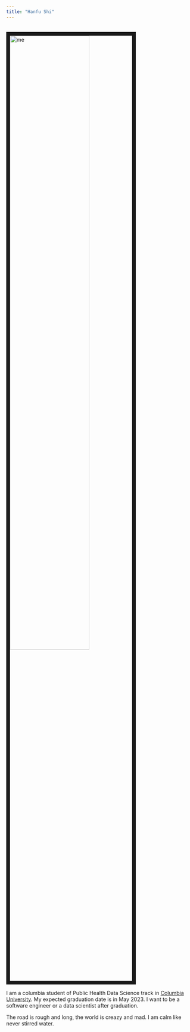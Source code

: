 ```yaml
---
title: "Hanfu Shi"
---
```

 

<br><img src="images/hanfu.jfif" alt="me" style="width:65%; border:10px solid"><br>
  

I am a columbia student of Public Health Data Science track in [Columbia University](https://www.columbia.edu/).  My expected graduation date is in May 2023. I want to be a software engineer or a data scientist after graduation.

The road is rough and long, the world is creazy and mad. 
I am calm like never stirred water.
